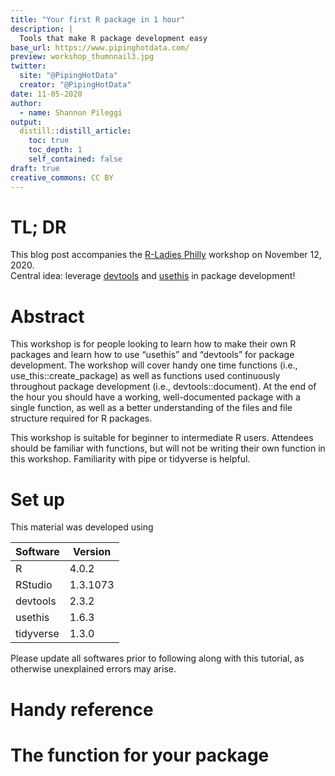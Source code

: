 ```yaml
---
title: "Your first R package in 1 hour"
description: |
  Tools that make R package development easy
base_url: https://www.pipinghotdata.com/
preview: workshop_thumnnail3.jpg
twitter:
  site: "@PipingHotData"
  creator: "@PipingHotData"
date: 11-05-2020
author:
  - name: Shannon Pileggi
output:
  distill::distill_article:
    toc: true
    toc_depth: 1
    self_contained: false
draft: true
creative_commons: CC BY
---
```


# TL; DR

This blog post accompanies the [R-Ladies Philly](https://www.rladiesphilly.org/) workshop on November 12, 2020.  
Central idea: leverage [devtools](https://github.com/r-lib/devtools) and [usethis](https://usethis.r-lib.org/) in package development!

# Abstract

This workshop is for people looking to learn how to make their own R packages and learn how to use “usethis” and “devtools” for package development. The workshop will cover handy one time functions (i.e., use_this::create_package) as well as functions used continuously throughout package development (i.e., devtools::document). At the end of the hour you should have a working, well-documented package with a single function, as well as a better understanding of the files and file structure required for R packages.

This workshop is suitable for beginner to intermediate R users. Attendees should be familiar with functions, but will not be writing their own function in this workshop. Familiarity with pipe or tidyverse is helpful.

# Set up

This material was developed using 

| Software  | Version               |
|-----------|-----------------------|
| R         | 4.0.2                 | 
| RStudio   | 1.3.1073              | 
| devtools  | 2.3.2                 | 
| usethis   | 1.6.3                 |
| tidyverse | 1.3.0                 |

Please update all softwares prior to following along with this tutorial, as
otherwise unexplained errors may arise.


# Handy reference

# The function for your package

